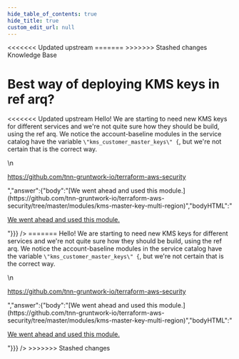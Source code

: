 ```yaml
---
hide_table_of_contents: true
hide_title: true
custom_edit_url: null
---
```



<head>
<<<<<<< Updated upstream
  <link rel="canonical" href="https://github.com/tnn-gruntwork-io/knowledge-base/discussions/189" />
=======
  <link rel="canonical" href="https://github.com/tnn-gruntwork-io/knowledge-base/discussions/189" />
>>>>>>> Stashed changes
</head>

<CenterLayout>
<span className="searchCategory">Knowledge Base</span>
<h1>Best way of deploying KMS keys in ref arq?</h1>
<<<<<<< Updated upstream
<GitHub discussion={{"id":"D_kwDOF8slf84AOwwe","number":189,"author":{"login":"umm0n"},"title":"Best way of deploying KMS keys in ref arq?","body":"Hello! We are starting to need new KMS keys for different services and we're not quite sure how they should be build, using the ref arq. We notice the account-baseline modules in the service catalog have the variable `\"kms_customer_master_keys\" {`, but we're not certain that is the correct way.\r\n\r\nhttps://github.com/tnn-gruntwork-io/terraform-aws-security","bodyHTML":"<p dir=\"auto\">Hello! We are starting to need new KMS keys for different services and we're not quite sure how they should be build, using the ref arq. We notice the account-baseline modules in the service catalog have the variable <code class=\"notranslate\">\"kms_customer_master_keys\" {</code>, but we're not certain that is the correct way.</p>\n<p dir=\"auto\"><a href=\"https://github.com/tnn-gruntwork-io/terraform-aws-security\">https://github.com/tnn-gruntwork-io/terraform-aws-security</a></p>","answer":{"body":"[We went ahead and used this module.](https://github.com/tnn-gruntwork-io/terraform-aws-security/tree/master/modules/kms-master-key-multi-region)","bodyHTML":"<p dir=\"auto\"><a href=\"https://github.com/tnn-gruntwork-io/terraform-aws-security/tree/master/modules/kms-master-key-multi-region\">We went ahead and used this module.</a></p>"}}} />
=======
<GitHub discussion={{"id":"D_kwDOF8slf84AOwwe","number":189,"author":{"login":"umm0n"},"title":"Best way of deploying KMS keys in ref arq?","body":"Hello! We are starting to need new KMS keys for different services and we're not quite sure how they should be build, using the ref arq. We notice the account-baseline modules in the service catalog have the variable `\"kms_customer_master_keys\" {`, but we're not certain that is the correct way.\r\n\r\nhttps://github.com/tnn-gruntwork-io/terraform-aws-security","bodyHTML":"<p dir=\"auto\">Hello! We are starting to need new KMS keys for different services and we're not quite sure how they should be build, using the ref arq. We notice the account-baseline modules in the service catalog have the variable <code class=\"notranslate\">\"kms_customer_master_keys\" {</code>, but we're not certain that is the correct way.</p>\n<p dir=\"auto\"><a href=\"https://github.com/tnn-gruntwork-io/terraform-aws-security\">https://github.com/tnn-gruntwork-io/terraform-aws-security</a></p>","answer":{"body":"[We went ahead and used this module.](https://github.com/tnn-gruntwork-io/terraform-aws-security/tree/master/modules/kms-master-key-multi-region)","bodyHTML":"<p dir=\"auto\"><a href=\"https://github.com/tnn-gruntwork-io/terraform-aws-security/tree/master/modules/kms-master-key-multi-region\">We went ahead and used this module.</a></p>"}}} />
>>>>>>> Stashed changes

</CenterLayout>
  

<!-- ##DOCS-SOURCER-START
{
  "sourcePlugin": "github-discussions",
  "hash": "c856e4eeba91bc326616c97a814d9dea"
}
##DOCS-SOURCER-END -->
